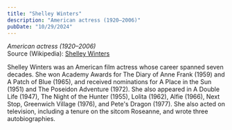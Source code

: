 ```yaml
---
title: "Shelley Winters"
description: "American actress (1920–2006)"
pubDate: "10/29/2024"
---
```


*American actress (1920–2006)*  
Source (Wikipedia): [Shelley Winters][1]

Shelley Winters was an American film actress whose career spanned seven decades. She won Academy Awards for The Diary of Anne Frank (1959) and A Patch of Blue (1965), and received nominations for A Place in the Sun (1951) and The Poseidon Adventure (1972). She also appeared in A Double Life (1947), The Night of the Hunter (1955), Lolita (1962), Alfie (1966), Next Stop, Greenwich Village (1976), and Pete's Dragon (1977). She also acted on television, including a tenure on the sitcom Roseanne, and wrote three autobiographies.

[1]: https://en.wikipedia.org/wiki/Shelley_Winters
